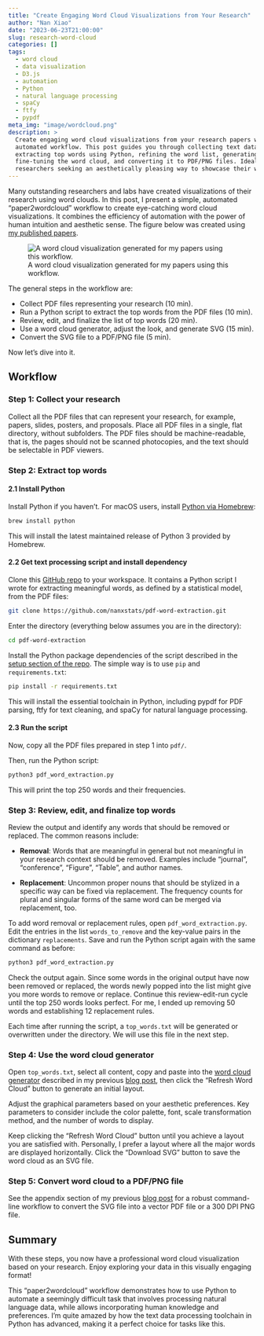 ```yaml
---
title: "Create Engaging Word Cloud Visualizations from Your Research"
author: "Nan Xiao"
date: "2023-06-23T21:00:00"
slug: research-word-cloud
categories: []
tags:
  - word cloud
  - data visualization
  - D3.js
  - automation
  - Python
  - natural language processing
  - spaCy
  - ftfy
  - pypdf
meta_img: "image/wordcloud.png"
description: >
  Create engaging word cloud visualizations from your research papers with this
  automated workflow. This post guides you through collecting text data,
  extracting top words using Python, refining the word list, generating and
  fine-tuning the word cloud, and converting it to PDF/PNG files. Ideal for
  researchers seeking an aesthetically pleasing way to showcase their work.
---
```


Many outstanding researchers and labs have created visualizations of their
research using word clouds. In this post, I present a simple, automated
"paper2wordcloud" workflow to create eye-catching word cloud visualizations.
It combines the efficiency of automation with the power of human intuition
and aesthetic sense. The figure below was created using
[my published papers](https://nanx.me/papers/).

![A word cloud visualization generated for my papers using this workflow.](/image/wordcloud.png)

The general steps in the workflow are:

- Collect PDF files representing your research (10 min).
- Run a Python script to extract the top words from the PDF files (10 min).
- Review, edit, and finalize the list of top words (20 min).
- Use a word cloud generator, adjust the look, and generate SVG (15 min).
- Convert the SVG file to a PDF/PNG file (5 min).

Now let's dive into it.

## Workflow

### Step 1: Collect your research

Collect all the PDF files that can represent your research, for example,
papers, slides, posters, and proposals. Place all PDF files in a single,
flat directory, without subfolders.
The PDF files should be machine-readable, that is, the pages should not be
scanned photocopies, and the text should be selectable in PDF viewers.

### Step 2: Extract top words

#### 2.1 Install Python

Install Python if you haven't. For macOS users, install
[Python via Homebrew](https://docs.brew.sh/Homebrew-and-Python):

```bash
brew install python
```

This will install the latest maintained release of Python 3 provided by Homebrew.

#### 2.2 Get text processing script and install dependency

Clone this [GitHub repo](https://github.com/nanxstats/pdf-word-extraction)
to your workspace. It contains a Python script I wrote for extracting
meaningful words, as defined by a statistical model, from the PDF files:

```bash
git clone https://github.com/nanxstats/pdf-word-extraction.git
```

Enter the directory (everything below assumes you are in the directory):

```bash
cd pdf-word-extraction
```

Install the Python package dependencies of the script described in the
[setup section of the repo](https://github.com/nanxstats/pdf-word-extraction#setup).
The simple way is to use `pip` and `requirements.txt`:

```bash
pip install -r requirements.txt
```

This will install the essential toolchain in Python, including pypdf for PDF
parsing, ftfy for text cleaning, and spaCy for natural language processing.

#### 2.3 Run the script

Now, copy all the PDF files prepared in step 1 into `pdf/`.

Then, run the Python script:

```bash
python3 pdf_word_extraction.py
```

This will print the top 250 words and their frequencies.

### Step 3: Review, edit, and finalize top words

Review the output and identify any words that should be removed or replaced.
The common reasons include:

- **Removal**: Words that are meaningful in general but not meaningful
  in your research context should be removed. Examples include
  "journal", "conference", "Figure", "Table", and author names.

- **Replacement**: Uncommon proper nouns that should be stylized in a
  specific way can be fixed via replacement. The frequency counts for
  plural and singular forms of the same word can be merged via replacement, too.

To add word removal or replacement rules, open `pdf_word_extraction.py`.
Edit the entries in the list `words_to_remove` and the key-value pairs in the
dictionary `replacements`. Save and run the Python script again with the same command as before:

```bash
python3 pdf_word_extraction.py
```

Check the output again. Since some words in the original output have now been
removed or replaced, the words newly popped into the list might give you more
words to remove or replace. Continue this review-edit-run cycle until the
top 250 words looks perfect. For me, I ended up removing 50 words and
establishing 12 replacement rules.

Each time after running the script, a `top_words.txt` will be generated or
overwritten under the directory. We will use this file in the next step.

### Step 4: Use the word cloud generator

Open `top_words.txt`, select all content, copy and paste into the
[word cloud generator](https://nanx.me/wordcloud/) described in my previous
[blog post](https://nanx.me/blog/post/rethinking-word-cloud-generator/),
then click the "Refresh Word Cloud" button to generate an initial layout.

Adjust the graphical parameters based on your aesthetic preferences.
Key parameters to consider include the color palette, font,
scale transformation method, and the number of words to display.

Keep clicking the "Refresh Word Cloud" button until you achieve a layout
you are satisfied with. Personally, I prefer a layout where all the
major words are displayed horizontally. Click the "Download SVG" button
to save the word cloud as an SVG file.

### Step 5: Convert word cloud to a PDF/PNG file

See the appendix section of my previous
[blog post](https://nanx.me/blog/post/rethinking-word-cloud-generator/)
for a robust command-line workflow to convert the SVG file into a vector
PDF file or a 300 DPI PNG file.

## Summary

With these steps, you now have a professional word cloud visualization
based on your research. Enjoy exploring your data in this visually
engaging format!

This "paper2wordcloud" workflow demonstrates how to use Python to
automate a seemingly difficult task that involves processing natural language
data, while allows incorporating human knowledge and preferences.
I'm quite amazed by how the text data processing toolchain in Python has
advanced, making it a perfect choice for tasks like this.
